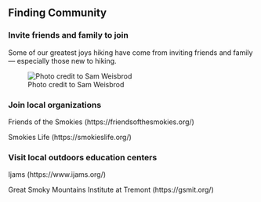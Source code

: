 ## Finding Community

### Invite friends and family to join

Some of our greatest joys hiking have come from inviting friends and family --- especially those new to hiking.

![Photo credit to Sam Weisbrod](img/jonah-levi.jpg)

### Join local organizations

Friends of the Smokies (https://friendsofthesmokies.org/)

Smokies Life (https://smokieslife.org/)

### Visit local outdoors education centers

Ijams (https://www.ijams.org/)

Great Smoky Mountains Institute at Tremont (https://gsmit.org/)
